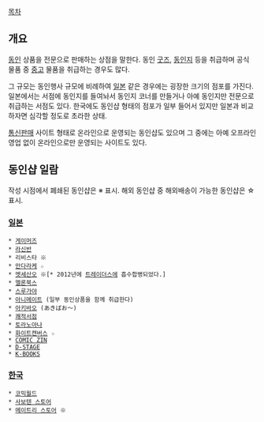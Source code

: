 [[목차]]
== 개요 ==
[[동인]] 상품을 전문으로 판매하는 상점을 말한다. 동인 [[굿즈]], [[동인지]] 등을 취급하며 공식 물품 중 [[중고]] 물품을 취급하는 경우도 많다.

그 규모는 동인행사 규모에 비례하여 [[일본]] 같은 경우에는 굉장한 크기의 점포를 가진다. 일본에서는 서점에 동인지를 들여놔서 동인지 코너를 만들거나 아예 동인지만 전문으로 취급하는 서점도 있다. 한국에도 동인샵 형태의 점포가 일부 들어서 있지만 일본과 비교하자면 심각할 정도로 초라한 상태.

[[통신판매]] 사이트 형태로 온라인으로 운영되는 동인샵도 있으며 그 중에는 아예 오프라인 영업 없이 온라인으로만 운영되는 사이트도 있다.

== 동인샵 일람 ==
작성 시점에서 폐쇄된 동인샵은 ※ 표시.
해외 동인샵 중 해외배송이 가능한 동인샵은 ☆ 표시.

=== [[일본]] ===
 * [[게이머즈]]
 * [[라신반]]
 * 리비스타 ※
 * [[만다라케]] ☆
 * [[멧세산오]] ※[* 2012년에 [[트레이더스]]에 흡수합병되었다.]
 * [[멜론북스]]
 * [[스루가야]]
 * [[아니메이트]] (일부 동인상품을 함께 취급한다)
 * [[아키바오]] (あきばお～)
 * [[쾌적서점]]
 * [[토라노아나]]
 * [[화이트캔버스]] ☆
 * [[COMIC ZIN]]
 * [[D-STAGE]]
 * [[K-BOOKS]]

=== [[한국]] ===
 * [[코믹월드]]
 * [[사보텐 스토어]]
 * [[메이트리 스토어]] ※
